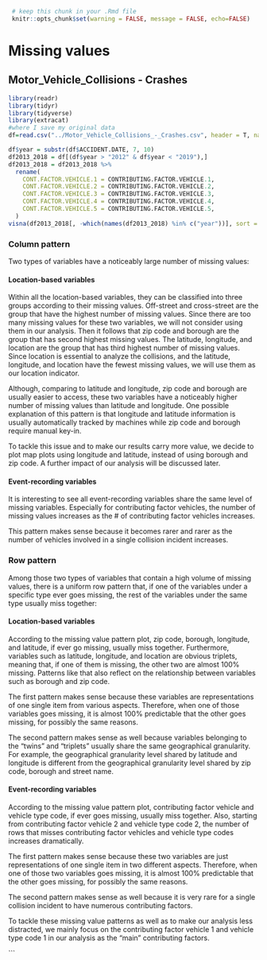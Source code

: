 ```r
 # keep this chunk in your .Rmd file
 knitr::opts_chunk$set(warning = FALSE, message = FALSE, echo=FALSE)
```
# Missing values

## Motor_Vehicle_Collisions - Crashes

```r
library(readr)
library(tidyr)
library(tidyverse)
library(extracat)
#where I save my original data
df=read.csv("../Motor_Vehicle_Collisions_-_Crashes.csv", header = T, na.string = c("", "NA"), sep = ",")
```
```r
df$year = substr(df$ACCIDENT.DATE, 7, 10)
df2013_2018 = df[(df$year > "2012" & df$year < "2019"),]
df2013_2018 = df2013_2018 %>%
  rename(
    CONT.FACTOR.VEHICLE.1 = CONTRIBUTING.FACTOR.VEHICLE.1,
    CONT.FACTOR.VEHICLE.2 = CONTRIBUTING.FACTOR.VEHICLE.2,
    CONT.FACTOR.VEHICLE.3 = CONTRIBUTING.FACTOR.VEHICLE.3,
    CONT.FACTOR.VEHICLE.4 = CONTRIBUTING.FACTOR.VEHICLE.4,
    CONT.FACTOR.VEHICLE.5 = CONTRIBUTING.FACTOR.VEHICLE.5,
  )
visna(df2013_2018[, -which(names(df2013_2018) %in% c("year"))], sort = "b")
```

### Column pattern
Two types of variables have a noticeably large number of missing values:

#### Location-based variables

Within all the location-based variables, they can be classified into three groups according to their missing values. Off-street and cross-street are the group that have the highest number of missing values. Since there are too many missing values for these two variables, we will not consider using them in our analysis. Then it follows that zip code and borough are the group that has second highest missing values. The latitude, longitude, and location are the group that has third highest number of missing values. Since location is essential to analyze the collisions, and the latitude, longitude, and location have the fewest missing values, we will use them as our location indicator.  

Although, comparing to latitude and longitude, zip code and borough are usually easier to access, these two variables have a noticeably higher number of missing values than latitude and longitude. One possible explanation of this pattern is that longitude and latitude information is usually automatically tracked by machines while zip code and borough require manual key-in.

To tackle this issue and to make our results carry more value, we decide to plot map plots using longitude and latitude, instead of using borough and zip code. A further impact of our analysis will be discussed later.

#### Event-recording variables

It is interesting to see all event-recording variables share the same level of missing variables. Especially for contributing factor vehicles, the number of missing values increases as the # of contributing factor vehicles increases.

This pattern makes sense because it becomes rarer and rarer as the number of vehicles involved in a single collision incident increases.
 
 

### Row pattern

Among those two types of variables that contain a high volume of missing values, there is a uniform row pattern that, if one of the variables under a specific type ever goes missing, the rest of the variables under the same type usually miss together:

#### Location-based variables

According to the missing value pattern plot, zip code, borough, longitude, and latitude, if ever go missing, usually miss together. Furthermore, variables such as latitude, longitude, and location are obvious triplets, meaning that, if one of them is missing, the other two are almost 100% missing. Patterns like that also reflect on the relationship between variables such as borough and zip code.

The first pattern makes sense because these variables are representations of one single item from various aspects. Therefore, when one of those variables goes missing, it is almost 100% predictable that the other goes missing, for possibly the same reasons.

The second pattern makes sense as well because variables belonging to the “twins” and “triplets” usually share the same geographical granularity. For example, the geographical granularity level shared by latitude and longitude is different from the geographical granularity level shared by zip code, borough and street name.

#### Event-recording variables

According to the missing value pattern plot, contributing factor vehicle and vehicle type code, if ever goes missing, usually miss together. Also, starting from contributing factor vehicle 2 and vehicle type code 2, the number of rows that misses contributing factor vehicles and vehicle type codes increases dramatically. 

The first pattern makes sense because these two variables are just representations of one single item in two different aspects. Therefore, when one of those two variables goes missing, it is almost 100% predictable that the other goes missing, for possibly the same reasons.

The second pattern makes sense as well because it is very rare for a single collision incident to have numerous contributing factors.

To tackle these missing value patterns as well as to make our analysis less distracted, we mainly focus on the contributing factor vehicle 1 and vehicle type code 1 in our analysis as the “main” contributing factors.


```

